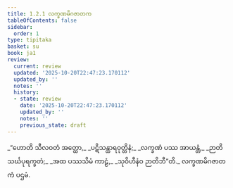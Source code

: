 ```yaml
---
title: 1.2.1 လက္ခဏမိဂဇာတက
tableOfContents: false
sidebar:
  order: 1
type: tipitaka
basket: su
book: ja1
review:
  current: review
  updated: '2025-10-20T22:47:23.170112'
  updated_by: ''
  notes: ''
  history:
  - state: review
    date: '2025-10-20T22:47:23.170112'
    updated_by: ''
    notes: ''
    previous_state: draft
---
```



<DynamicBreadcrumb />


<ReviewStatus review={frontmatter.review} showDetails={true} />

<HypothesisAnnotation frontmatter={frontmatter} />

<Division number="11" book="ja1" e="ch" v="22" p="3">

<Paragraph number="24" type="verses" book="ja1">
_“ဟောတိ သီလဝတံ အတ္ထော,_  
_ပဋိသန္ထာရဝုတ္တိနံ;_  
_လက္ခဏံ ပဿ အာယန္တံ,_  
_ဉာတိသင်္ဃပုရက္ခတံ;_  
_အထ ပဿသိမံ ကာဠံ,_  
_သုဝိဟီနံဝ ဉာတိဘီ”တိ._  


</Paragraph>
</Division>

<Paragraph number="25" type="center" book="ja1">
လက္ခဏမိဂဇာတကံ ပဌမံ.
</Paragraph>